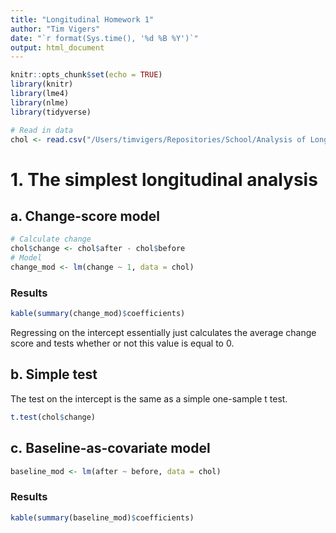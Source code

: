 ```yaml
---
title: "Longitudinal Homework 1"
author: "Tim Vigers"
date: "`r format(Sys.time(), '%d %B %Y')`"
output: html_document
---
```


```r
knitr::opts_chunk$set(echo = TRUE)
library(knitr)
library(lme4)
library(nlme)
library(tidyverse)
```

```r
# Read in data
chol <- read.csv("/Users/timvigers/Repositories/School/Analysis of Longitudinal Data/Homework 1/cholesterol.csv")
```

# 1. The simplest longitudinal analysis

## a. Change-score model

```r
# Calculate change
chol$change <- chol$after - chol$before
# Model
change_mod <- lm(change ~ 1, data = chol)
```

### Results

```r
kable(summary(change_mod)$coefficients)
```

Regressing on the intercept essentially just calculates the average change score and tests whether or not this value is equal to 0. 

## b. Simple test

The test on the intercept is the same as a simple one-sample t test. 

```r
t.test(chol$change)
```

## c. Baseline-as-covariate model

```r
baseline_mod <- lm(after ~ before, data = chol)
```

### Results

```r
kable(summary(baseline_mod)$coefficients)
```